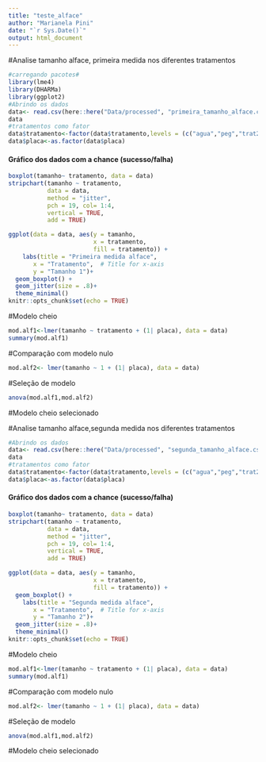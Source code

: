 ```yaml
---
title: "teste_alface"
author: "Marianela Pini"
date: "`r Sys.Date()`"
output: html_document
---
```

#Analise tamanho alface, primeira medida nos diferentes tratamentos
```r
#carregando pacotes#
library(lme4)
library(DHARMa)
library(ggplot2)
#Abrindo os dados
data<- read.csv(here::here("Data/processed", "primeira_tamanho_alface.csv"), sep = ";", header=TRUE)
data
#tratamentos como fator
data$tratamento<-factor(data$tratamento,levels = (c("agua","peg","trat25","trat50")))
data$placa<-as.factor(data$placa)
```
#### Gráfico dos dados com a chance (sucesso/falha)
```r
boxplot(tamanho~ tratamento, data = data)
stripchart(tamanho ~ tratamento,
           data = data,
           method = "jitter",
           pch = 19, col= 1:4,
           vertical = TRUE,
           add = TRUE)

ggplot(data = data, aes(y = tamanho,
                        x = tratamento,
                        fill = tratamento)) +
    labs(title = "Primeira medida alface",
       x = "Tratamento",  # Title for x-axis
       y = "Tamanho 1")+
  geom_boxplot() +
  geom_jitter(size = .8)+
  theme_minimal()
knitr::opts_chunk$set(echo = TRUE)
```
#Modelo cheio
```r
mod.alf1<-lmer(tamanho ~ tratamento + (1| placa), data = data)
summary(mod.alf1)
```
#Comparação com modelo nulo
```r
mod.alf2<- lmer(tamanho ~ 1 + (1| placa), data = data)
```
#Seleção de modelo
```r
anova(mod.alf1,mod.alf2)
```
#Modelo cheio selecionado


#Analise tamanho alface,segunda medida nos diferentes tratamentos
```r
#Abrindo os dados
data<- read.csv(here::here("Data/processed", "segunda_tamanho_alface.csv"), sep = ";", header=TRUE)
data
#tratamentos como fator
data$tratamento<-factor(data$tratamento,levels = (c("agua","peg","trat25","trat50")))
data$placa<-as.factor(data$placa)
```
#### Gráfico dos dados com a chance (sucesso/falha)
```r
boxplot(tamanho~ tratamento, data = data)
stripchart(tamanho ~ tratamento,
           data = data,
           method = "jitter",
           pch = 19, col= 1:4,
           vertical = TRUE,
           add = TRUE)

ggplot(data = data, aes(y = tamanho,
                        x = tratamento,
                        fill = tratamento)) +
  geom_boxplot() +
    labs(title = "Segunda medida alface",
       x = "Tratamento",  # Title for x-axis
       y = "Tamanho 2")+
  geom_jitter(size = .8)+
  theme_minimal()
knitr::opts_chunk$set(echo = TRUE)
```
#Modelo cheio
```r
mod.alf1<-lmer(tamanho ~ tratamento + (1| placa), data = data)
summary(mod.alf1)
```
#Comparação com modelo nulo
```r
mod.alf2<- lmer(tamanho ~ 1 + (1| placa), data = data)
```
#Seleção de modelo
```r
anova(mod.alf1,mod.alf2)
```
#Modelo cheio selecionado

